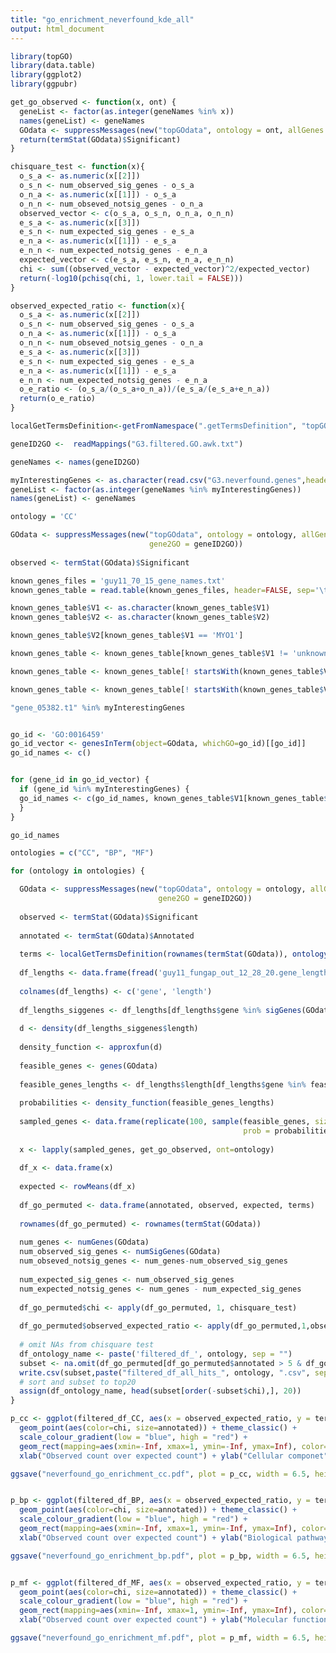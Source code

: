 ```yaml
---
title: "go_enrichment_neverfound_kde_all"
output: html_document
---
```


```r
library(topGO)
library(data.table)
library(ggplot2)
library(ggpubr)
```

```r
get_go_observed <- function(x, ont) {
  geneList <- factor(as.integer(geneNames %in% x))
  names(geneList) <- geneNames
  GOdata <- suppressMessages(new("topGOdata", ontology = ont, allGenes = geneList, annot = annFUN.gene2GO, gene2GO = geneID2GO))
  return(termStat(GOdata)$Significant)
}

chisquare_test <- function(x){
  o_s_a <- as.numeric(x[[2]])
  o_s_n <- num_observed_sig_genes - o_s_a
  o_n_a <- as.numeric(x[[1]]) - o_s_a
  o_n_n <- num_obseved_notsig_genes - o_n_a
  observed_vector <- c(o_s_a, o_s_n, o_n_a, o_n_n)
  e_s_a <- as.numeric(x[[3]])
  e_s_n <- num_expected_sig_genes - e_s_a
  e_n_a <- as.numeric(x[[1]]) - e_s_a
  e_n_n <- num_expected_notsig_genes - e_n_a
  expected_vector <- c(e_s_a, e_s_n, e_n_a, e_n_n)
  chi <- sum((observed_vector - expected_vector)^2/expected_vector)
  return(-log10(pchisq(chi, 1, lower.tail = FALSE)))
}

observed_expected_ratio <- function(x){
  o_s_a <- as.numeric(x[[2]])
  o_s_n <- num_observed_sig_genes - o_s_a
  o_n_a <- as.numeric(x[[1]]) - o_s_a
  o_n_n <- num_obseved_notsig_genes - o_n_a
  e_s_a <- as.numeric(x[[3]])
  e_s_n <- num_expected_sig_genes - e_s_a
  e_n_a <- as.numeric(x[[1]]) - e_s_a
  e_n_n <- num_expected_notsig_genes - e_n_a
  o_e_ratio <- (o_s_a/(o_s_a+o_n_a))/(e_s_a/(e_s_a+e_n_a))
  return(o_e_ratio)
}

localGetTermsDefinition<-getFromNamespace(".getTermsDefinition", "topGO")

```



```r
geneID2GO <-  readMappings("G3.filtered.GO.awk.txt")

geneNames <- names(geneID2GO)

myInterestingGenes <- as.character(read.csv("G3.neverfound.genes",header=F, stringsAsFactors=FALSE, colClasses="character")$V1)
geneList <- factor(as.integer(geneNames %in% myInterestingGenes))
names(geneList) <- geneNames

```


```r

ontology = 'CC'

GOdata <- suppressMessages(new("topGOdata", ontology = ontology, allGenes = geneList, annot = annFUN.gene2GO, 
                               gene2GO = geneID2GO))
  
observed <- termStat(GOdata)$Significant

known_genes_files = 'guy11_70_15_gene_names.txt'
known_genes_table = read.table(known_genes_files, header=FALSE, sep='\t')

known_genes_table$V1 <- as.character(known_genes_table$V1)
known_genes_table$V2 <- as.character(known_genes_table$V2)

known_genes_table$V2[known_genes_table$V1 == 'MYO1']

known_genes_table <- known_genes_table[known_genes_table$V1 != 'unknown',]

known_genes_table <- known_genes_table[! startsWith(known_genes_table$V1,'MGG_'),]

known_genes_table <- known_genes_table[! startsWith(known_genes_table$V1,'MGCH'),]

"gene_05382.t1" %in% myInterestingGenes


go_id <- 'GO:0016459'
go_id_vector <- genesInTerm(object=GOdata, whichGO=go_id)[[go_id]]
go_id_names <- c()


for (gene_id in go_id_vector) {
  if (gene_id %in% myInterestingGenes) {
  go_id_names <- c(go_id_names, known_genes_table$V1[known_genes_table$V2 == gene_id])
  }
}

go_id_names

```


```r

ontologies = c("CC", "BP", "MF")

for (ontology in ontologies) {

  GOdata <- suppressMessages(new("topGOdata", ontology = ontology, allGenes = geneList, annot = annFUN.gene2GO, 
                                 gene2GO = geneID2GO))
  
  observed <- termStat(GOdata)$Significant
  
  annotated <- termStat(GOdata)$Annotated
  
  terms <- localGetTermsDefinition(rownames(termStat(GOdata)), ontology(GOdata), numChar=1000)
  
  df_lengths <- data.frame(fread('guy11_fungap_out_12_28_20.gene_lengths'))
  
  colnames(df_lengths) <- c('gene', 'length')
  
  df_lengths_siggenes <- df_lengths[df_lengths$gene %in% sigGenes(GOdata), ]
  
  d <- density(df_lengths_siggenes$length)
  
  density_function <- approxfun(d)
  
  feasible_genes <- genes(GOdata)
  
  feasible_genes_lengths <- df_lengths$length[df_lengths$gene %in% feasible_genes ]
  
  probabilities <- density_function(feasible_genes_lengths)
  
  sampled_genes <- data.frame(replicate(100, sample(feasible_genes, size = nrow(df_lengths_siggenes), replace = FALSE, 
                                                    prob = probabilities)))
  
  x <- lapply(sampled_genes, get_go_observed, ont=ontology)
  
  df_x <- data.frame(x)
  
  expected <- rowMeans(df_x)
  
  df_go_permuted <- data.frame(annotated, observed, expected, terms)
  
  rownames(df_go_permuted) <- rownames(termStat(GOdata))
  
  num_genes <- numGenes(GOdata)
  num_observed_sig_genes <- numSigGenes(GOdata)
  num_obseved_notsig_genes <- num_genes-num_observed_sig_genes
  
  num_expected_sig_genes <- num_observed_sig_genes
  num_expected_notsig_genes <- num_genes - num_expected_sig_genes
  
  df_go_permuted$chi <- apply(df_go_permuted, 1, chisquare_test)
  
  df_go_permuted$observed_expected_ratio <- apply(df_go_permuted,1,observed_expected_ratio)
  
  # omit NAs from chisquare test
  df_ontology_name <- paste('filtered_df_', ontology, sep = "")
  subset <- na.omit(df_go_permuted[df_go_permuted$annotated > 5 & df_go_permuted$chi > -log10(0.05),])
  write.csv(subset,paste("filtered_df_all_hits_", ontology, ".csv", sep=""))
  # sort and subset to top20
  assign(df_ontology_name, head(subset[order(-subset$chi),], 20))
}

```

```r


p_cc <- ggplot(filtered_df_CC, aes(x = observed_expected_ratio, y = terms)) +
  geom_point(aes(color=chi, size=annotated)) + theme_classic() +
  scale_colour_gradient(low = "blue", high = "red") +
  geom_rect(mapping=aes(xmin=-Inf, xmax=1, ymin=-Inf, ymax=Inf), color="grey", alpha=0.01) +
  xlab("Observed count over expected count") + ylab("Cellular componet") + labs(color = "-Log10 p-value", size = "Number of genes \nwith annotation")+theme(axis.text=element_text(size=6), axis.title=element_text(size=8), legend.title=element_text(size=8))

ggsave("neverfound_go_enrichment_cc.pdf", plot = p_cc, width = 6.5, height = 3.5)


p_bp <- ggplot(filtered_df_BP, aes(x = observed_expected_ratio, y = terms)) +
  geom_point(aes(color=chi, size=annotated)) + theme_classic() +
  scale_colour_gradient(low = "blue", high = "red") +
  geom_rect(mapping=aes(xmin=-Inf, xmax=1, ymin=-Inf, ymax=Inf), color="grey", alpha=0.01) +
  xlab("Observed count over expected count") + ylab("Biological pathway") + labs(color = "-Log10 p-value", size = "Number of genes \nwith annotation")+theme(axis.text=element_text(size=6), axis.title=element_text(size=8), legend.title=element_text(size=8))

ggsave("neverfound_go_enrichment_bp.pdf", plot = p_bp, width = 6.5, height = 3.5)


p_mf <- ggplot(filtered_df_MF, aes(x = observed_expected_ratio, y = terms)) +
  geom_point(aes(color=chi, size=annotated)) + theme_classic() +
  scale_colour_gradient(low = "blue", high = "red") +
  geom_rect(mapping=aes(xmin=-Inf, xmax=1, ymin=-Inf, ymax=Inf), color="grey", alpha=0.01) +
  xlab("Observed count over expected count") + ylab("Molecular function") + labs(color = "-Log10 p-value", size = "Number of genes \nwith annotation")+theme(axis.text=element_text(size=6), axis.title=element_text(size=8), legend.title=element_text(size=8))

ggsave("neverfound_go_enrichment_mf.pdf", plot = p_mf, width = 6.5, height = 3.5)


```

